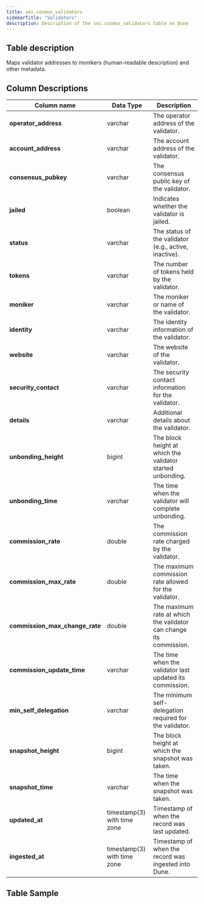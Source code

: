 ```yaml
---
title: sei.cosmos_validators
sidebarTitle: "Validators"
description: Description of the sei.cosmos_validators table on Dune
---
```


## Table description

Maps validator addresses to monikers (human-readable description) and other metadata.

## Column Descriptions

| Column name       | Data Type | Description                                                   |
| ---------------- | --------- | ------------------------------------------------------------- |
| **operator_address** | varchar   | The operator address of the validator.                        |
| **account_address**  | varchar   | The account address of the validator.                         |
| **consensus_pubkey** | varchar   | The consensus public key of the validator.                    |
| **jailed**           | boolean   | Indicates whether the validator is jailed.                    |
| **status**           | varchar   | The status of the validator (e.g., active, inactive).         |
| **tokens**           | varchar   | The number of tokens held by the validator.                   |
| **moniker**          | varchar   | The moniker or name of the validator.                         |
| **identity**         | varchar   | The identity information of the validator.                    |
| **website**          | varchar   | The website of the validator.                                 |
| **security_contact** | varchar   | The security contact information for the validator.           |
| **details**          | varchar   | Additional details about the validator.                       |
| **unbonding_height** | bigint    | The block height at which the validator started unbonding.    |
| **unbonding_time**   | varchar   | The time when the validator will complete unbonding.          |
| **commission_rate**  | double    | The commission rate charged by the validator.                 |
| **commission_max_rate** | double    | The maximum commission rate allowed for the validator.     |
| **commission_max_change_rate** | double | The maximum rate at which the validator can change its commission. |
| **commission_update_time** | varchar | The time when the validator last updated its commission.  |
| **min_self_delegation** | varchar | The minimum self-delegation required for the validator.    |
| **snapshot_height**   | bigint    | The block height at which the snapshot was taken.            |
| **snapshot_time**     | varchar   | The time when the snapshot was taken.                        |
| **updated_at**       | timestamp(3) with time zone | Timestamp of when the record was last updated.               |
| **ingested_at**      | timestamp(3) with time zone | Timestamp of when the record was ingested into Dune.         |

## Table Sample


<TableSample tableSchema="sei" tableName="cosmos_validators" />